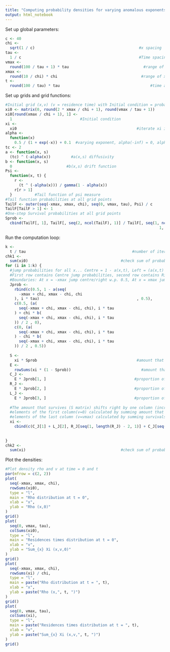 ```yaml
---
title: "Computing probability densities for varying anomalous exponents"
output: html_notebook
---
```


Set up global parameters:

```r
c <- 40
chi <-
  sqrt(1 / c)                                              #x spacing
tau <-
  1 / c                                                    #Time spacing
vmax <-
  round(100 / tau + 1) * tau                                 #range of residence time v = (0, vmax)
xmax <-
  round(10 / chi) * chi                                     #range of x = (-xmax, xmax)
t <-
  round(100 / tau) * tau                                        #time at which evaluate density
```

Set up grids and grid functions:

```r
#Initial grid (x,v) (v = residence time) with Initial condition = probability mass at one point (x = 0, v = 0) on grid
xi0 <- matrix(0, round(2 * xmax / chi + 1), round(vmax / tau + 1))
xi0[round(xmax / chi + 1), 1] <-
  1                              #Initial condition
xi <-
  xi0                                                     #iterate xi instead of xi0 in the loop below
alpha <-
  function(x)
    0.5 / (1 + exp(-x)) + 0.1  #varying exponent, alpha(-inf) = 0, alpha(+inf) = 1
tc <- 2
a <- function(x, s)
  (tc) ^ (-alpha(x))         #a(x,s) diffusivity
b <- function(x, s)
  0                        #b(x,s) drift function
Psi <-
  function(x, t) {
    r <-
      (t ^ (-alpha(x))) / gamma(1 - alpha(x))
    r[r > 1]
  }          #Tail function of psi measure
#Tail function probabilities at all grid points
TailF <- outer(seq(-xmax, xmax, chi), seq(0, vmax, tau), Psi) / c
TailF[TailF > 1] <- 1
#One-step Survival probabilities at all grid points
Sprob <-
  cbind(TailF[, 1], TailF[, seq(2, ncol(TailF), 1)] / TailF[, seq(1, ncol(TailF) -
                                                                    1, 1)])
```


Run the computation loop: 


```r
k <-
  t / tau                                               #number of iterations
chk1 <-
  sum(xi0)                                         #check sum of probabilities in grid = 1
for (i in 1:k) {
  #jump probabilities for all x... Centre = 1 - a(x,t), Left = (a(x,t) - chi*b(x,t))/2, Right = (a(x,t) + chi*b(x,t))/2
  #First row contains Centre jump probabilities, second row contains Right jump probabilities, third row contains Left jump probabilities
  #Boundaries: At x = -xmax jump centre/right w.p. 0.5, At x = xmax jump centre/left w.p. 0.5
  Jprob <-
    rbind(c(0.5, 1 - a(seq(
      -xmax + chi, xmax - chi, chi
    ), i * tau)                                           , 0.5),
    c(0.5, (a(
      seq(-xmax + chi, xmax - chi, chi), i * tau
    ) + chi * b(
      seq(-xmax + chi, xmax - chi, chi), i * tau
    )) / 2 , 0),
    c(0, (a(
      seq(-xmax + chi, xmax - chi, chi), i * tau
    ) - chi * b(
      seq(-xmax + chi, xmax - chi, chi), i * tau
    )) / 2 , 0.5))
  
  S <-
    xi * Sprob                                            #amount that survive at each grid point
  E <-
    rowSums(xi * (1 - Sprob))                               #amount that escape at each x
  C_J <-
    E * Jprob[1, ]                                       #proportion of escapes at each x jumping centre
  R_J <-
    E * Jprob[2, ]                                       #proportion of escapes at each x jumping right
  L_J <-
    E * Jprob[3, ]                                       #proportion of escapes at each x jumping left
  
  #The amount that survives (S matrix) shifts right by one column (increase in residence time),
  #elements of the first column(v=0) calculated by summing amount that jumps centre and amount that jumps right/left from neighbouring rows,
  #elements of the last column (v=vmax) calculated by summing survivals S at both v = (vmax-tau, vmax)
  xi <-
    cbind(c(C_J[1] + L_J[2], R_J[seq(1, length(R_J) - 2, 1)] + C_J[seq(2, length(C_J) -
                                                                         1, 1)] + L_J[seq(3, length(L_J), 1)], R_J[length(R_J) - 1] + C_J[length(C_J)]), S[, seq(1, ncol(S) -
                                                                                                                                                                   2, 1)], S[, ncol(S) - 1] + S[, ncol(S)])
}
chk2 <-
  sum(xi)                                          #check sum of probabilities in grid = 1
```

Plot the densities:

```r
#Plot density rho and v at time = 0 and t
par(mfrow = c(2, 2))
plot(
  seq(-xmax, xmax, chi),
  rowSums(xi0),
  type = "l",
  main = "Rho distribution at t = 0",
  xlab = "x",
  ylab = "Rho (x,0)"
)
grid()
plot(
  seq(0, vmax, tau),
  colSums(xi0),
  type = "l",
  main = "Residences times distribution at t = 0",
  xlab = "v",
  ylab = "Sum_{x} Xi (x,v,0)"
)
grid()
plot(
  seq(-xmax, xmax, chi),
  rowSums(xi) / chi,
  type = "l",
  main = paste("Rho distribution at t = ", t),
  xlab = "x",
  ylab = paste("Rho (x,", t, ")")
)
grid()
plot(
  seq(0, vmax, tau),
  colSums(xi),
  type = "l",
  main = paste("Residences times distribution at t = ", t),
  xlab = "v",
  ylab = paste("Sum_{x} Xi (x,v,", t, ")")
)
grid()
```
